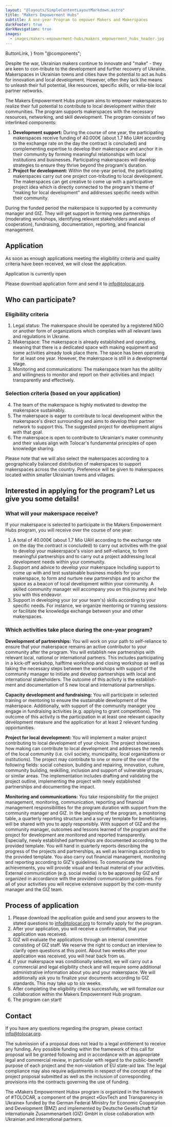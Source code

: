 ```yaml
---
layout: "@layouts/SimpleContentLayoutMarkdown.astro"
title: "Makers Empowerment Hubs"
subtitle: A one-year Program to empower Makers and Makerspaces 
darkFooter: true
darkNavigation: true
images:
  - images/makers-empowerment-hubs/makers_empowerment_hubs_header.jpg
---
```


  ButtonLink,
} from "@components";

Despite the war, Ukrainian makers continue to innovate and "make" - they are keen to con-tribute to the development and further recovery of Ukraine. Makerspaces in Ukrainian towns and cities have the potential to act as hubs for innovation and local development. However, often they lack the means to unleash their full potential, like resources, specific skills, or relia-ble local partner networks.

The Makers Empowerment Hubs program aims to empower makerspaces to realize their full potential to contribute to local development within their communities. The program supports makerspaces with the necessary resources, networking, and skill development. The program consists of two interlinked components:

1. **Development support:** During the course of one year, the participating makerspaces receive funding of 40.000€ (about 1.7 Mio UAH according to the exchange rate on the day the contract is concluded) and complementing expertise to develop their makerspace and anchor it in their community by forming meaningful relationships with local institutions and businesses. Participating makerspaces will develop strategies to ensure they thrive beyond the program's duration.
2. **Project for development:** Within the one-year period, the participating makerspaces carry out one project con-tributing to local development. The makerspaces can get creative to come up with a participative project idea which is directly connected to the program's theme of "making for local development" and addresses specific needs within their community. 

During the funded period the makerspace is supported by a community manager and GIZ. They will get support in forming new partnerships (moderating workshops, identifying relevant stakeholders and areas of cooperation), fundraising, documentation, reporting, and financial management.


## Application
As soon as enough applications meeting the eligibility criteria and quality criteria have been received, we will close the application.

<div class="flex flex-col items-center justify-center w-full mt-8">
<ButtonLink
  target={"/makers-empowerment-hubs/Application_Guide.pdf"}
  className={"not-prose"}
  caption={"Download Application Guide"}
  variant={"dark"}
  newTab={true}
/>
<p class="font-bold">Application is currently <span class="text-tolo-green">open</span></p>
</div>


Please download application form and send it to [info@tolocar.org](mailto:info@tolocar.org).

## Who can participate?

### Eligibility criteria

1. Legal status: The makerspace should be operated by a registered NGO or another form of organizations which complies with all relevant laws and regulations in Ukraine.
2. Makerspace: The makerspace is already established and operating, meaning that there is a dedicated space with making equipment and some activities already took place there. The space has been operating for at least one year. However, the makerspace is still in a developmental stage.
3. Monitoring and communications: The makerspace team has the ability and willingness to monitor and report on their activities and impact transparently and effectively.

### Selection criteria (based on your application)

4. The team of the makerspace is highly motivated to develop the makerspace sustainably.
5. The makerspace is eager to contribute to local development within the makerspace's direct surrounding and aims to develop their partner network to support this. The suggested project for development aligns with that goal. 
6. The makerspace is open to contribute to Ukrainian's maker community and their values align with Tolocar's fundamental principles of open knowledge sharing.
 
Please note that we will also select the makerspaces according to a geographically balanced distribution of makerspaces to support makerspaces across the country. Preference will be given to makerspaces located within smaller Ukrainian towns and villages. 


## Interested in applying for the program? Let us give you some details!

### What will your makerspace receive?
If your makerspace is selected to participate in the Makers Empowerment Hubs program, you will receive over the course of one year:

1. A total of 40.000€ (about 1.7 Mio UAH according to the exchange rate on the day the contract is concluded) to carry out activities with the goal to develop your makeerspace's vision and self-reliance, to form meaningful partnerships and to carry out a project addressing local development needs within your community.
2. Support and advice to develop your makerspace Including support to come up with and test sustainable business models for your makerspace, to form and nurture new partnerships and to anchor the space as a beacon of local development within your community. A skilled community manager will accompany you on this journey and help you with this endeavor.
3. Support in developing your (or your team's) skills according to your specific needs. For instance, we organize mentoring or training sessions or facilitate the knowledge exchange between your and other makerspaces. 


### Which activities take place during the one-year program?

**Development of partnerships:** You will work on your path to self-reliance to ensure that your makerspace remains an active contributor to your community after the program. You will establish new partnerships with relevant local, national or international partners. This includes participating in a kick-off workshop, halftime workshop and closing workshop as well as taking the necessary steps between the workshops with support of the community manager to initiate and develop partnerships with local and international stakeholders. The outcome of this activity is the establish-ment and documentation of 5 new local and international partnerships. 

**Capacity development and fundraising:** You will participate in selected training or mentoring to ensure the sustainable development of the makerspace. Additionally, with support of the community manager you engage in fundraising activities (e.g. applying to grant competitions). The outcome of this activity is the participation in at least one relevant capacity development measure and the application for at least 2 relevant funding opportunities. 

**Project for local development:** You will implement a maker project contributing to local development of your choice. The project showcases how making can contribute to local development and addresses the needs of the local community (i.e. civil society, municipality, local organizations or institutions). The project may contribute to one or more of the one of the following fields: social cohesion, building and repairing, innovation, culture, community building, reskilling, inclusion and support of vulnerable groups, or similar areas. The implementation includes drafting and validating the project outline, implementing the project with newly established partnerships and documenting the impact.

**Monitoring and communications:** You take responsibility for the project management, monitoring, communication, reporting and financial management responsibilities for the program duration with support from the community manager and GIZ. In the beginning of the program, a monitoring table, a quarterly reporting structure and a survey template for beneficiaries will be shared with you to apply responsibly. With support of GIZ and the community manager, outcomes and lessons learned of the program and the project for development are monitored and reported transparently. Especially, newly established partnerships are documented according to the provided template. You will hand in quarterly reports describing the progress of the projects and partnerships, as well as learnings according to the provided template. You also carry out financial management, monitoring and reporting according to GIZ's guidelines. To communicate the achievements, you will provide visual and textual material of your activities. External communication (e.g. social media) is to be approved by GIZ and organized in accordance with the provided communication guidelines.
For all of your activities you will receive extensive support by the com-munity manager and the GIZ team. 


## Process of application
1. Please download the application guide and send your answers to the stated questions to [info@tolocar.org](mailto:info@tolocar.org) to formally apply for the program. 
2. After your application, you will receive a confirmation, that your application was received.
3. GIZ will evaluate the applications through an internal committee consisting of GIZ staff. We reserve the right to conduct an interview to clarify open questions at this point. About two weeks after your application was received, you will hear back from us.
4. If your makerspace was conditionally selected, we will carry out a commercial and legal eligibility check and will require some additional administrative information about you and your makerspace. We will additionally ask you to finalize your documents according to GIZ standards. This may take up to six weeks.
5. After completing the eligibility check successfully, we will formalize our collaboration within the Makers Empowerment Hub program.
6. The program can start!

## Contact
If you have any questions regarding the program, please contact [info@tolocar.org](mailto:info@tolocar.org).

The submission of a proposal does not lead to a legal entitlement to receive any funding. Any possible funding within the framework of this call for proposal will be granted following and in accordance with an appropriate legal and commercial review, in particular with regard to the public-benefit purpose of each project and the non-violation of EU state-aid law. The legal compliance may also require adjustments in respect of the concept of the project proposal submitted as well as the inclusion of corresponding provisions into the contracts governing the use of funding. 

The «Makers Empowerment Hubs» program is organized in the framework of #TOLOCAR, a component of the project «GovTech and Transparency in Ukraine» funded by the German Federal Ministry for Economic Cooperation and Development (BMZ) and implemented by Deutsche Gesellschaft für internationale Zusammenarbeit (GIZ) GmbH in close collaboration with Ukrainian and international partners.
